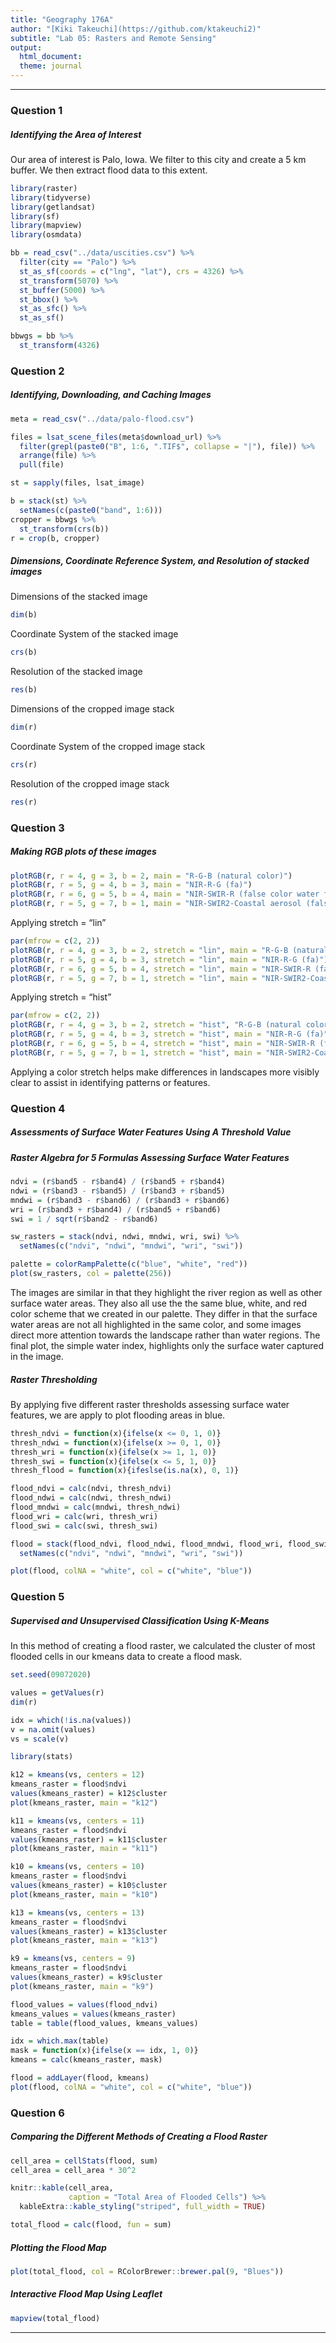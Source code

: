 ```yaml
---
title: "Geography 176A"
author: "[Kiki Takeuchi](https://github.com/ktakeuchi2)"
subtitle: "Lab 05: Rasters and Remote Sensing"
output:
  html_document:
  theme: journal
---
```


*****

### Question 1
##### *Identifying the Area of Interest*

Our area of interest is Palo, Iowa. We filter to this city and create a 5 km buffer. We then extract flood data to this extent.

```r
library(raster)
library(tidyverse)
library(getlandsat)
library(sf)
library(mapview)
library(osmdata)
```

```r
bb = read_csv("../data/uscities.csv") %>%
  filter(city == "Palo") %>%
  st_as_sf(coords = c("lng", "lat"), crs = 4326) %>%
  st_transform(5070) %>%
  st_buffer(5000) %>%
  st_bbox() %>%
  st_as_sfc() %>%
  st_as_sf()

bbwgs = bb %>%
  st_transform(4326)
```

### Question 2
##### *Identifying, Downloading, and Caching Images*

```r
meta = read_csv("../data/palo-flood.csv")

files = lsat_scene_files(meta$download_url) %>% 
  filter(grepl(paste0("B", 1:6, ".TIF$", collapse = "|"), file)) %>% 
  arrange(file) %>% 
  pull(file)

st = sapply(files, lsat_image)

b = stack(st) %>% 
  setNames(c(paste0("band", 1:6)))
cropper = bbwgs %>% 
  st_transform(crs(b))
r = crop(b, cropper)
```

##### Dimensions, Coordinate Reference System, and Resolution of stacked images

Dimensions of the stacked image
```r
dim(b)
```

Coordinate System of the stacked image
```r
crs(b)
```

Resolution of the stacked image
```r
res(b)
```

Dimensions of the cropped image stack
```r
dim(r)
```

Coordinate System of the cropped image stack
```r
crs(r)
```

Resolution of the cropped image stack
```r
res(r)
```


### Question 3
##### *Making RGB plots of these images*

```r
plotRGB(r, r = 4, g = 3, b = 2, main = "R-G-B (natural color)")
plotRGB(r, r = 5, g = 4, b = 3, main = "NIR-R-G (fa)")
plotRGB(r, r = 6, g = 5, b = 4, main = "NIR-SWIR-R (false color water focus)")
plotRGB(r, r = 5, g = 7, b = 1, main = "NIR-SWIR2-Coastal aerosol (false color for vegetation and water)")
```

Applying stretch = "lin"
```r
par(mfrow = c(2, 2))
plotRGB(r, r = 4, g = 3, b = 2, stretch = "lin", main = "R-G-B (natural color)")
plotRGB(r, r = 5, g = 4, b = 3, stretch = "lin", main = "NIR-R-G (fa)")
plotRGB(r, r = 6, g = 5, b = 4, stretch = "lin", main = "NIR-SWIR-R (false color water focus)")
plotRGB(r, r = 5, g = 7, b = 1, stretch = "lin", main = "NIR-SWIR2-Coastal aerosol (false color for vegetation and water)")
```

Applying stretch = "hist"
```r
par(mfrow = c(2, 2))
plotRGB(r, r = 4, g = 3, b = 2, stretch = "hist", "R-G-B (natural color)")
plotRGB(r, r = 5, g = 4, b = 3, stretch = "hist", main = "NIR-R-G (fa)")
plotRGB(r, r = 6, g = 5, b = 4, stretch = "hist", main = "NIR-SWIR-R (false color water focus)")
plotRGB(r, r = 5, g = 7, b = 1, stretch = "hist", main = "NIR-SWIR2-Coastal aerosol (false color for vegetation and water)")
```

Applying a color stretch helps make differences in landscapes more visibly clear to assist in identifying patterns or features.


### Question 4
##### *Assessments of Surface Water Features Using A Threshold Value*

##### *Raster Algebra for 5 Formulas Assessing Surface Water Features* 
```r
ndvi = (r$band5 - r$band4) / (r$band5 + r$band4)
ndwi = (r$band3 - r$band5) / (r$band3 + r$band5)
mndwi = (r$band3 - r$band6) / (r$band3 + r$band6)
wri = (r$band3 + r$band4) / (r$band5 + r$band6)
swi = 1 / sqrt(r$band2 - r$band6)

sw_rasters = stack(ndvi, ndwi, mndwi, wri, swi) %>% 
  setNames(c("ndvi", "ndwi", "mndwi", "wri", "swi"))

palette = colorRampPalette(c("blue", "white", "red"))
plot(sw_rasters, col = palette(256))
```

The images are similar in that they highlight the river region as well as other surface water areas. They also all use the the same blue, white, and red color scheme that we created in our palette. They differ in that the surface water areas are not all highlighted in the same color, and some images direct more attention towards the landscape rather than water regions. The final plot, the simple water index, highlights only the surface water captured in the image.


##### *Raster Thresholding*

By applying five different raster thresholds assessing surface water features, we are apply to plot flooding areas in blue. 

```r
thresh_ndvi = function(x){ifelse(x <= 0, 1, 0)}
thresh_ndwi = function(x){ifelse(x >= 0, 1, 0)}
thresh_wri = function(x){ifelse(x >= 1, 1, 0)}
thresh_swi = function(x){ifelse(x <= 5, 1, 0)}
thresh_flood = function(x){ifeslse(is.na(x), 0, 1)}

flood_ndvi = calc(ndvi, thresh_ndvi)
flood_ndwi = calc(ndwi, thresh_ndwi)
flood_mndwi = calc(mndwi, thresh_ndwi)
flood_wri = calc(wri, thresh_wri)
flood_swi = calc(swi, thresh_swi)

flood = stack(flood_ndvi, flood_ndwi, flood_mndwi, flood_wri, flood_swi) %>% 
  setNames(c("ndvi", "ndwi", "mndwi", "wri", "swi"))

plot(flood, colNA = "white", col = c("white", "blue"))
```

### Question 5
##### *Supervised and Unsupervised Classification Using K-Means*

In this method of creating a flood raster, we calculated the cluster of most flooded cells in our kmeans data to create a flood mask. 

```r
set.seed(09072020)

values = getValues(r)
dim(r)

idx = which(!is.na(values))
v = na.omit(values)
vs = scale(v)

library(stats)

k12 = kmeans(vs, centers = 12)
kmeans_raster = flood$ndvi
values(kmeans_raster) = k12$cluster
plot(kmeans_raster, main = "k12")

k11 = kmeans(vs, centers = 11)
kmeans_raster = flood$ndvi
values(kmeans_raster) = k11$cluster
plot(kmeans_raster, main = "k11")

k10 = kmeans(vs, centers = 10)
kmeans_raster = flood$ndvi
values(kmeans_raster) = k10$cluster
plot(kmeans_raster, main = "k10")

k13 = kmeans(vs, centers = 13)
kmeans_raster = flood$ndvi
values(kmeans_raster) = k13$cluster
plot(kmeans_raster, main = "k13")

k9 = kmeans(vs, centers = 9)
kmeans_raster = flood$ndvi
values(kmeans_raster) = k9$cluster
plot(kmeans_raster, main = "k9")

flood_values = values(flood_ndvi)
kmeans_values = values(kmeans_raster)
table = table(flood_values, kmeans_values)

idx = which.max(table)
mask = function(x){ifelse(x == idx, 1, 0)}
kmeans = calc(kmeans_raster, mask)

flood = addLayer(flood, kmeans) 
plot(flood, colNA = "white", col = c("white", "blue"))
```

### Question 6
##### *Comparing the Different Methods of Creating a Flood Raster*

```r
cell_area = cellStats(flood, sum)
cell_area = cell_area * 30^2

knitr::kable(cell_area, 
             caption = "Total Area of Flooded Cells") %>% 
  kableExtra::kable_styling("striped", full_width = TRUE)

total_flood = calc(flood, fun = sum)
```

##### Plotting the Flood Map
```r
plot(total_flood, col = RColorBrewer::brewer.pal(9, "Blues"))
```

##### Interactive Flood Map Using Leaflet
```r
mapview(total_flood)
```

*****

